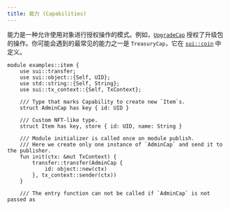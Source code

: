 ```yaml
---
title: 能力 (Capabilities)
---
```


能力是一种允许使用对象进行授权操作的模式。例如，[`UpgradeCap`](../packages/upgrade.mdx#requirements) 授权了升级包的操作。你可能会遇到的最常见的能力之一是 `TreasuryCap`，它在 [`sui::coin`](https://github.com/MystenLabs/sui/tree/main/crates/sui-framework/packages/sui-framework/sources/coin.move) 中定义。


```move
module examples::item {
    use sui::transfer;
    use sui::object::{Self, UID};
    use std::string::{Self, String};
    use sui::tx_context::{Self, TxContext};

    /// Type that marks Capability to create new `Item`s.
    struct AdminCap has key { id: UID }

    /// Custom NFT-like type.
    struct Item has key, store { id: UID, name: String }

    /// Module initializer is called once on module publish.
    /// Here we create only one instance of `AdminCap` and send it to the publisher.
    fun init(ctx: &mut TxContext) {
        transfer::transfer(AdminCap {
            id: object::new(ctx)
        }, tx_context::sender(ctx))
    }

    /// The entry function can not be called if `AdminCap` is not passed as
```
